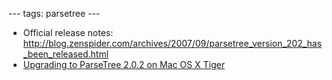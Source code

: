 ---
tags: parsetree
---
* Official release notes: http://blog.zenspider.com/archives/2007/09/parsetree_version_202_has_been_released.html
* [[Upgrading to ParseTree 2.0.2 on Mac OS X Tiger]]
